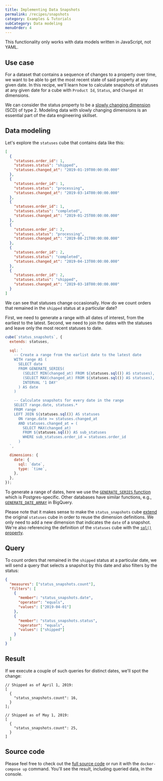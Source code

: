 ```yaml
---
title: Implementing Data Snapshots
permalink: /recipes/snapshots
category: Examples & Tutorials
subCategory: Data modeling
menuOrder: 4
---
```


<InfoBox>

This functionality only works with data models written in JavaScript, not YAML.

</InfoBox>

## Use case

For a dataset that contains a sequence of changes to a property over time, we
want to be able to get the most recent state of said property at any given date.
In this recipe, we'll learn how to calculate snapshots of statuses at any given
date for a cube with `Product Id`, `Status`, and `Changed At` dimensions.

<InfoBox>

We can consider the status property to be a
[slowly changing dimension](https://en.wikipedia.org/wiki/Slowly_changing_dimension)
(SCD) of type 2. Modeling data with slowly changing dimensions is an
essential part of the data engineering skillset.

</InfoBox>

## Data modeling

Let's explore the `statuses` cube that contains data like this:

```json
[
  {
    "statuses.order_id": 1,
    "statuses.status": "shipped",
    "statuses.changed_at": "2019-01-19T00:00:00.000"
  },
  {
    "statuses.order_id": 1,
    "statuses.status": "processing",
    "statuses.changed_at": "2019-03-14T00:00:00.000"
  },
  {
    "statuses.order_id": 1,
    "statuses.status": "completed",
    "statuses.changed_at": "2019-01-25T00:00:00.000"
  },
  {
    "statuses.order_id": 2,
    "statuses.status": "processing",
    "statuses.changed_at": "2019-08-21T00:00:00.000"
  },
  {
    "statuses.order_id": 2,
    "statuses.status": "completed",
    "statuses.changed_at": "2019-04-13T00:00:00.000"
  },
  {
    "statuses.order_id": 2,
    "statuses.status": "shipped",
    "statuses.changed_at": "2019-03-18T00:00:00.000"
  }
]
```

We can see that statuses change occasionally. How do we count orders that
remained in the `shipped` status at a particular date?

First, we need to generate a range with all dates of interest, from the earliest
to the latest. Second, we need to join the dates with the statuses and leave
only the most recent statuses to date.

```javascript
cube(`status_snapshots`, {
  extends: statuses,

  sql: `
    -- Create a range from the earlist date to the latest date
    WITH range AS (
      SELECT date
      FROM GENERATE_SERIES(
        (SELECT MIN(changed_at) FROM ${statuses.sql()} AS statuses),
        (SELECT MAX(changed_at) FROM ${statuses.sql()} AS statuses),
        INTERVAL '1 DAY'
      ) AS date
    )

    -- Calculate snapshots for every date in the range
    SELECT range.date, statuses.*
    FROM range
    LEFT JOIN ${statuses.sql()} AS statuses
      ON range.date >= statuses.changed_at
      AND statuses.changed_at = (
        SELECT MAX(changed_at)
        FROM ${statuses.sql()} AS sub_statuses
        WHERE sub_statuses.order_id = statuses.order_id
      )
  `,

  dimensions: {
    date: {
      sql: `date`,
      type: `time`,
    },
  },
});
```

<InfoBox>

To generate a range of dates, here we use the
[`GENERATE_SERIES` function](https://www.postgresql.org/docs/9.1/functions-srf.html)
which is Postgres-specific. Other databases have similar functions, e.g.,
[`GENERATE_DATE_ARRAY`](https://cloud.google.com/bigquery/docs/reference/standard-sql/array_functions#generate_date_array)
in BigQuery.

</InfoBox>

Please note that it makes sense to make the `status_snapshots` cube
[extend](https://cube.dev/docs/schema/reference/cube#parameters-extends) the
original `statuses` cube in order to reuse the dimension definitions. We only
need to add a new dimension that indicates the `date` of a snapshot. We're also
referencing the definition of the `statuses` cube with the
[`sql()` property](https://cube.dev/docs/schema/reference/cube#parameters-sql).

## Query

To count orders that remained in the `shipped` status at a particular date, we
will send a query that selects a snapshot by this date and also filters by the
status:

```json
{
  "measures": ["status_snapshots.count"],
  "filters": [
    {
      "member": "status_snapshots.date",
      "operator": "equals",
      "values": ["2019-04-01"]
    },
    {
      "member": "status_snapshots.status",
      "operator": "equals",
      "values": ["shipped"]
    }
  ]
}
```

## Result

If we execute a couple of such queries for distinct dates, we'll spot the
change:

```json5
// Shipped as of April 1, 2019:
[
  {
    "status_snapshots.count": 16,
  }
];
```

```json5
// Shipped as of May 1, 2019:
[
  {
    "status_snapshots.count": 25,
  }
]
```

## Source code

Please feel free to check out the
[full source code](https://github.com/cube-js/cube/tree/master/examples/recipes/snapshots)
or run it with the `docker-compose up` command. You'll see the result, including
queried data, in the console.
